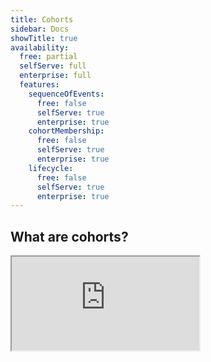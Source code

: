 ```yaml
---
title: Cohorts
sidebar: Docs
showTitle: true
availability:
  free: partial
  selfServe: full
  enterprise: full
  features:
    sequenceOfEvents:
      free: false
      selfServe: true
      enterprise: true
    cohortMembership:
      free: false
      selfServe: true
      enterprise: true
    lifecycle:
      free: false
      selfServe: true
      enterprise: true
---
```




## What are cohorts?

<iframe
    src="https://www.youtube-nocookie.com/embed/2jQco8hEvTI?start=375"
    className="rounded shadow-xl"
/>

Cohorts enable you to easily create a list of users who have something in common, such as completing an [action](/docs/data/actions) or having the same [property](/docs/product-analytics/user-properties).

Here are a few examples of the cohorts you can create:

- Users who work at the same company.
- Users who used your app in the last week.
- Users who churned from your product.
- Users who signed up recently.
- Users who viewed the signup page, but didn't convert.

Your cohorts are available in the [People](https://us.posthog.com/persons) page under the [Cohorts](https://us.posthog.com/cohorts) tab.

> **Note:** Cohorts rely on [user properties](/docs/product-analytics/user-properties), so you need to capture events with [person profiles](/docs/data/persons/#people-and-person-profiles) to create and use them. 

## Where can you use cohorts?

You can use cohorts in many different ways, such as:

- In [trends](/docs/product-analytics/trends), funnels, retention, user paths, stickiness, and lifecycle insights
- As a filter on any product analytics dashboard
- To target feature flags, experiments, and user surveys
- To filter the session replay list and create playlists
- Filter live events on the Activity page
- Filter users on the People page

You can use cohorts to answer questions like:

- "Are people at company X using our app frequently?"
- "What percentage of the users who signed up last week are still using our app?"
- "Which features are power users using the most?"

## How are cohorts different from groups?

Cohorts are sometimes confused with [groups](/docs/product-analytics/group-analytics), but they each serve different purposes:

- **Cohorts** represent a specific set of users – e.g., a list of users who's email contains a certain string (like a company's domain).

- **Groups** aggregate events based on entities, such as organizations or companies, but do not necessarily connect to a user. They enable you to analyze trends, insights, and dashboards at an entity-level (like a company or organization), as opposed to a user-level.
 
Groups require additional code in your app to set up, while cohorts are created in PostHog and don't require additional code. This makes cohorts easier to use and quicker to get started. 

If your only goal is to create a **list of users** with something in common, we recommend cohorts instead of groups.

## How to create a cohort

Once you've captured [events with person profiles](/docs/data/persons#capturing-person-profiles), there are two ways to create a new cohort:

### Method 1: Create a new cohort directly from an insight

You can create cohorts using data from insights such as trends, [funnels](/docs/product-analytics/funnels), [user paths](/docs/product-analytics/paths) and [lifecycles](/docs/product-analytics/lifecycle).

1. Go to [insights](https://us.posthog.com/insights) and open any insight that's aggregated at a user-level, like `unique users` or `weekly active user`. 

2. Click a data point in the visualization to view the [persons](/docs/data/persons) represented in the underlying data.

3. In the modal popup, click **Save as cohort** at the bottom.

The video below shows how to create a new cohort from a trend, although you can similarly create a cohort from a funnel, user path, or any other insight.

<ProductVideo
    videoLight={createCohortLight} 
    videoDark={createCohortDark}
    alt="How to create a cohort from a trend" 
    classes="rounded"
/>

### Method 2: Create a new cohort from the cohorts page

1. Navigate to the [People](https://us.posthog.com/persons) page within the sidebar, then click on the [Cohorts tab](https://us.posthog.com/cohorts).

2. Click **+ New Cohort** on the top right.

<ProductScreenshot
    imageLight={cohortsPageLight} 
    imageDark={cohortsPageDark}
    alt="left hand navigation for cohorts" 
    classes="rounded"
/>

## Static and dynamic cohorts

You have two options when creating a cohort:

1. **Static cohorts**, lists of users that don't change over time (unless you update them manually). For example, all the users who signed up to your app in January 2024.

2. **Dynamic cohorts**, which are automatically updated based on a specific condition – e.g. all users who have performed a specific event or action in your app.

### Static cohorts

Static cohorts are created from insights, by uploading a CSV of users, or by duplicating a dynamic cohort.

The CSV file only requires a single column with the user's distinct ID. The very first row (the header) will be skipped during import.

To update the list, you can either upload another CSV to add more users, or use the interface to remove users.

### Dynamic cohorts

Dynamic cohorts can be based on existing cohorts, and support the following criteria:

#### Behavioral

| **Event or action**                                             | **Example**                                                                                                        |
|------------------------------------------------------|--------------------------------------------------------------------------------------------------------------------|
| **Completed event or action**                        | Completed `user signed up` in the last 30 days                                                                     |
| **Did not complete event or action**                 | Did not complete `user signed up` in the last 2 months                                                             |
| **Completed event or action multiple times**         | Completed `watched video` 5 times in the last 2 weeks                                                              |
| **Completed a sequence of events or actions**        | Completed `user signed up` in the last 5 days followed by `watched video` within 1 day of the initial event        |
| **Did not complete a sequence of events or actions** | Did not complete `user signed up` in the last 5 days followed by `watched video` within 1 day of the initial event |

You can select `days`, `weeks`, `months` or `years` time ranges here.

#### Person properties

Has or doesn't have a person property with the following operators:

| **Operator**                                 | **Example**                                           |
|----------------------------------------------|-------------------------------------------------------|
| `equals` or `does not equal`                 | `Pineapple on pizza` property `does not equal` "true" |
| `contains` or `does not contain`             | `email` property `does not contain` "gmail"           |
| `matches regex` or `does not match regex`    | `Country code` property `matches regex` "us|uk|aus"   |
| `greater than` or `greater than or equal to` | `Age` property is `greater than` "21"                 |
| `less than` or `less than or equal to`       | `Age property is `less than or equal to` "21"         |
| `is set` or `is not set`                     | `UTM Source` property `is not set`                    |
| `between` or `not between`                   | `Age` property is between "18" and "30"               |
| `minimum` or `maximum` value                 | `Organization size` property `minimum` of "5"         |

#### Lifecycle

| **Criteria**                       | **Example**                                                                                         |
|----------------------------------------|-----------------------------------------------------------------------------------------------------|
| **Completed and event for first time** | Completed `shared insight` event for the first time in the "last 30 days"                           |
| **Completed an event regularly**       | Completed `shared insight` at least "3 times per week" for at least "3 of the last 5 periods"       |
| **Stopped doing an event**             | Stopped doing `shared insight` event in the "last 5 days" but had done it in the "5 days prior"     |
| **Started doing event again**          | Started doing `shared insight` event in the "last 5 days" but had not done it in the "5 days prior" |

You can select `days`, `weeks`, `months` or `years` time ranges here.

## FAQ

### Can you use a dynamic behavioral cohort as a feature flag target?

 No. To target a dynamic cohort for a feature flag, A/B test, or survey, you must first duplicate it to a static cohort.
 
 ### Can you use groups in cohorts?
 
 Not yet, but we are working on [rewriting cohort calculations in HogQL](/teams/product-analytics#goals) which will unlock your ability to do this. 
 
### Further reading

- [How to track new and returning users in PostHog](/tutorials/track-new-returning-users)
- [How to identify and analyze power users](/tutorials/power-users)
- [How to filter out internal users](/tutorials/filter-internal-users)
